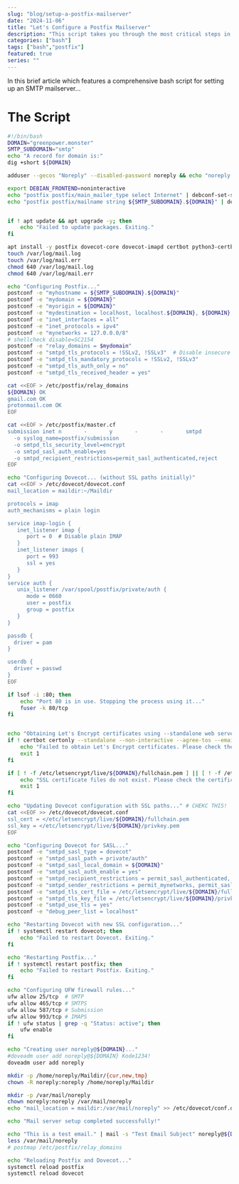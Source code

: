 ```yaml
---
slug: "blog/setup-a-postfix-mailserver"
date: "2024-11-06"
title: "Let's Configure a Postfix Mailserver"
description: "This script takes you through the most critical steps in setting up a basic postfix mailserver for a custom domain."
categories: ["bash"]
tags: ["bash","postfix"]
featured: true
series: ""
---
```

In this brief article which features a comprehensive bash script for setting up an SMTP mailserver...

# The Script
```bash
#!/bin/bash
DOMAIN="greenpower.monster"
SMTP_SUBDOMAIN="smtp"
echo "A record for domain is:"
dig +short ${DOMAIN}

adduser --gecos "Noreply" --disabled-password noreply && echo "noreply:Kode1234!" | chpasswd

export DEBIAN_FRONTEND=noninteractive
echo "postfix postfix/main_mailer_type select Internet" | debconf-set-selections
echo "postfix postfix/mailname string ${SMTP_SUBDOMAIN}.${DOMAIN}" | debconf-set-selections


if ! apt update && apt upgrade -y; then
    echo "Failed to update packages. Exiting."
fi

apt install -y postfix dovecot-core dovecot-imapd certbot python3-certbot-nginx ufw lsof rsyslog mailutils dnsutils
touch /var/log/mail.log
touch /var/log/mail.err
chmod 640 /var/log/mail.log
chmod 640 /var/log/mail.err

echo "Configuring Postfix..."
postconf -e "myhostname = ${SMTP_SUBDOMAIN}.${DOMAIN}"
postconf -e "mydomain = ${DOMAIN}"
postconf -e "myorigin = ${DOMAIN}"
postconf -e "mydestination = localhost, localhost.${DOMAIN}, ${DOMAIN}, ${SMTP_SUBDOMAIN}.${DOMAIN}"
postconf -e "inet_interfaces = all"
postconf -e "inet_protocols = ipv4"
postconf -e "mynetworks = 127.0.0.0/8"
# shellcheck disable=SC2154
postconf -e "relay_domains = $mydomain"
postconf -e "smtpd_tls_protocols = !SSLv2, !SSLv3"  # Disable insecure protocols
postconf -e "smtpd_tls_mandatory_protocols = !SSLv2, !SSLv3"
postconf -e "smtpd_tls_auth_only = no"
postconf -e "smtpd_tls_received_header = yes"

cat <<EOF > /etc/postfix/relay_domains
${DOMAIN} OK
gmail.com OK
protonmail.com OK
EOF

cat <<EOF > /etc/postfix/master.cf
submission inet n       -       y       -       -       smtpd
  -o syslog_name=postfix/submission
  -o smtpd_tls_security_level=encrypt
  -o smtpd_sasl_auth_enable=yes
  -o smtpd_recipient_restrictions=permit_sasl_authenticated,reject
EOF

echo "Configuring Dovecot... (without SSL paths initially)"
cat <<EOF > /etc/dovecot/dovecot.conf
mail_location = maildir:~/Maildir

protocols = imap
auth_mechanisms = plain login

service imap-login {
   inet_listener imap {
      port = 0  # Disable plain IMAP
   }
   inet_listener imaps {
      port = 993
      ssl = yes
   }
}
service auth {
   unix_listener /var/spool/postfix/private/auth {
      mode = 0660
      user = postfix
      group = postfix
   }
}

passdb {
  driver = pam
}

userdb {
  driver = passwd
}
EOF

if lsof -i :80; then
    echo "Port 80 is in use. Stopping the process using it..."
    fuser -k 80/tcp
fi


echo "Obtaining Let's Encrypt certificates using --standalone web server"
if ! certbot certonly --standalone --non-interactive --agree-tos --email ta.privat@protonmail.com -d ${DOMAIN}; then
    echo "Failed to obtain Let's Encrypt certificates. Please check the logs."
    exit 1
fi

if [ ! -f /etc/letsencrypt/live/${DOMAIN}/fullchain.pem ] || [ ! -f /etc/letsencrypt/live/${DOMAIN}/privkey.pem ]; then
    echo "SSL certificate files do not exist. Please check the certificate generation step."
    exit 1
fi

echo "Updating Dovecot configuration with SSL paths..." # CHEKC THIS!
cat <<EOF >> /etc/dovecot/dovecot.conf
ssl_cert = </etc/letsencrypt/live/${DOMAIN}/fullchain.pem
ssl_key = </etc/letsencrypt/live/${DOMAIN}/privkey.pem
EOF

echo "Configuring Dovecot for SASL..."
postconf -e "smtpd_sasl_type = dovecot"
postconf -e "smtpd_sasl_path = private/auth"
postconf -e "smtpd_sasl_local_domain = ${DOMAIN}"
postconf -e "smtpd_sasl_auth_enable = yes"
postconf -e "smtpd_recipient_restrictions = permit_sasl_authenticated, reject_unauth_destination"
postconf -e "smtpd_sender_restrictions = permit_mynetworks, permit_sasl_authenticated, reject"
postconf -e "smtpd_tls_cert_file = /etc/letsencrypt/live/${DOMAIN}/fullchain.pem"
postconf -e "smtpd_tls_key_file = /etc/letsencrypt/live/${DOMAIN}/privkey.pem"
postconf -e "smtpd_use_tls = yes"
postconf -e "debug_peer_list = localhost"

echo "Restarting Dovecot with new SSL configuration..."
if ! systemctl restart dovecot; then
    echo "Failed to restart Dovecot. Exiting."
fi

echo "Restarting Postfix..."
if ! systemctl restart postfix; then
    echo "Failed to restart Postfix. Exiting."
fi

echo "Configuring UFW firewall rules..."
ufw allow 25/tcp  # SMTP
ufw allow 465/tcp # SMTPS
ufw allow 587/tcp # Submission
ufw allow 993/tcp # IMAPS
if ! ufw status | grep -q "Status: active"; then
    ufw enable
fi

echo "Creating user noreply@${DOMAIN}..."
#doveadm user add noreply@${DOMAIN} Kode1234!
doveadm user add noreply

mkdir -p /home/noreply/Maildir/{cur,new,tmp}
chown -R noreply:noreply /home/noreply/Maildir

mkdir -p /var/mail/noreply
chown noreply:noreply /var/mail/noreply
echo "mail_location = maildir:/var/mail/noreply" >> /etc/dovecot/conf.d/10-mail.conf

echo "Mail server setup completed successfully!"

echo "This is a test email." | mail -s "Test Email Subject" noreply@${DOMAIN}
less /var/mail/noreply
# postmap /etc/postfix/relay_domains

echo "Reloading Postfix and Dovecot..."
systemctl reload postfix
systemctl reload dovecot
```